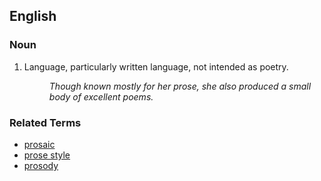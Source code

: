 ==English==<!-- dmh (why can't Johnny log in?) -->

===Noun===
# Language, particularly written language, not intended as poetry.
#: ''Though known mostly for her prose, she also produced a small body of excellent poems.''

===Related Terms===
*[[prosaic]]
*[[prose style]]
*[[prosody]]